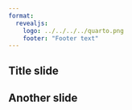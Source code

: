 ```yaml
---
format:
  revealjs:
    logo: ../../../../quarto.png
    footer: "Footer text"
---
```


<!--- footer and logo are shared across all slides --->

## Title slide

## Another slide
